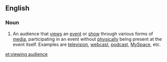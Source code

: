 ==English==

===Noun===
{{en-noun}}

# {{lb|en|media|entertainment}} An audience that [[views]] an [[event]] or [[show]] through various forms of [[media]], participating in an event without [[physically]] being present at the event itself. Examples are [[television]], [[webcast]], [[podcast]], [[MySpace]], etc.

[[et:viewing audience]]